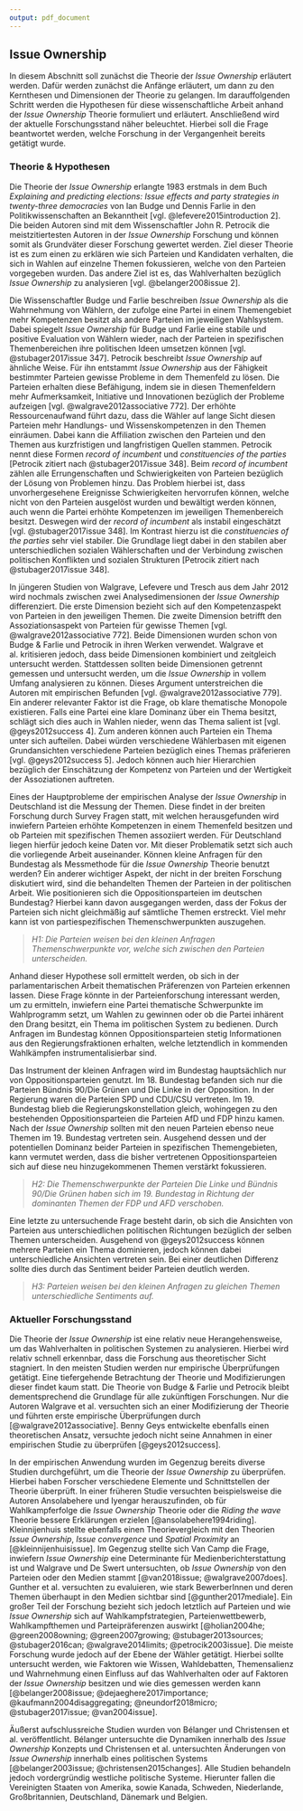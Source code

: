 ```yaml
---
output: pdf_document
---
```


## Issue Ownership 

In diesem Abschnitt soll zunächst die Theorie der *Issue Ownership* erläutert werden. Dafür werden zunächst die Anfänge erläutert, um dann zu den Kernthesen und Dimensionen der Theorie zu gelangen. Im darauffolgenden Schritt werden die Hypothesen für diese wissenschaftliche Arbeit anhand der *Issue Ownership* Theorie formuliert und erläutert. Anschließend wird der aktuelle Forschungsstand näher beleuchtet. Hierbei soll die Frage beantwortet werden, welche Forschung in der Vergangenheit bereits getätigt wurde.

### Theorie & Hypothesen

Die Theorie der *Issue Ownership* erlangte 1983 erstmals in dem Buch *Explaining and predicting elections: Issue effects and party strategies in twenty-three democracies* von Ian Budge und Dennis Farlie in den Politikwissenschaften an Bekanntheit [vgl. @lefevere2015introduction 2]. Die beiden Autoren sind mit dem Wissenschaftler John R. Petrocik die meistzitiertesten Autoren in der *Issue Ownership* Forschung und können somit als Grundväter dieser Forschung gewertet werden. Ziel dieser Theorie ist es zum einen zu erklären wie sich Parteien und Kandidaten verhalten, die sich in Wahlen auf einzelne Themen fokussieren, welche von den Parteien vorgegeben wurden. Das andere Ziel ist es, das Wahlverhalten bezüglich *Issue Ownership* zu analysieren [vgl. @belanger2008issue 2]. 

Die Wissenschaftler Budge und Farlie beschreiben *Issue Ownership* als die Wahrnehmung von Wählern, der zufolge eine Partei in einem Themengebiet mehr Kompetenzen besitzt als andere Parteien im jeweiligen Wahlsystem. Dabei spiegelt *Issue Ownership* für Budge und Farlie eine stabile und positive Evaluation von Wählern wieder, nach der Parteien in spezifischen Themenbereichen ihre politischen Ideen umsetzen können [vgl. @stubager2017issue 347]. Petrocik beschreibt *Issue Ownership* auf ähnliche Weise. Für ihn entstammt *Issue Ownership* aus der Fähigkeit bestimmter Parteien gewisse Probleme in dem Themenfeld zu lösen. Die Parteien erhalten diese Befähigung, indem  sie in diesen Themenfeldern mehr Aufmerksamkeit, Initiative und Innovationen bezüglich der Probleme aufzeigen [vgl. @walgrave2012associative 772]. Der erhöhte Ressourcenaufwand führt dazu, dass die Wähler auf lange Sicht diesen Parteien mehr Handlungs- und Wissenskompetenzen in den Themen einräumen. Dabei kann die Affiliation zwischen den Parteien und den Themen aus kurzfristigen und langfristigen Quellen stammen. Petrocik nennt diese Formen *record of incumbent* und *constituencies of the parties* [Petrocik zitiert nach @stubager2017issue 348]. Beim *record of incumbent* zählen alle Errungenschaften und Schwierigkeiten von Parteien bezüglich der Lösung von Problemen hinzu. Das Problem hierbei ist, dass unvorhergesehene Ereignisse Schwierigkeiten hervorrufen können, welche nicht von den Parteien ausgelöst wurden und bewältigt werden können, auch wenn die Partei erhöhte Kompetenzen im jeweiligen Themenbereich besitzt. Deswegen wird der *record of incumbent* als instabil eingeschätzt [vgl. @stubager2017issue 348]. Im Kontrast hierzu ist die *constituencies of the parties* sehr viel stabiler. Die Grundlage liegt dabei in den stabilen aber unterschiedlichen sozialen Wählerschaften und der Verbindung zwischen politischen Konflikten und sozialen Strukturen [Petrocik zitiert nach @stubager2017issue 348]. 

In jüngeren Studien von Walgrave, Lefevere und Tresch aus dem Jahr 2012 wird nochmals zwischen zwei Analysedimensionen der *Issue Ownership* differenziert. Die erste Dimension bezieht sich auf den Kompetenzaspekt von Parteien in den jeweiligen Themen. Die zweite Dimension betrifft den Assoziationsaspekt von Parteien für gewisse Themen [vgl. @walgrave2012associative 772]. Beide Dimensionen wurden schon von Budge & Farlie und Petrocik in ihren Werken verwendet. Walgrave et al. kritisieren jedoch, dass beide Dimensionen kombiniert und zeitgleich untersucht werden. Stattdessen sollten beide Dimensionen getrennt gemessen und untersucht werden, um die *Issue Ownership* in vollem Umfang analysieren zu können. Dieses Argument unterstreichen die Autoren mit empirischen Befunden [vgl. @walgrave2012associative 779]. Ein anderer relevanter Faktor ist die Frage, ob klare thematische Monopole existieren. Falls eine Partei eine klare Dominanz über ein Thema besitzt, schlägt sich dies auch in Wahlen nieder, wenn das Thema salient ist [vgl. @geys2012success 4]. Zum anderen können auch Parteien ein Thema unter sich aufteilen. Dabei würden verschiedene Wählerbasen mit eigenen Grundansichten verschiedene Parteien bezüglich eines Themas präferieren [vgl. @geys2012success 5]. Jedoch können auch hier Hierarchien bezüglich der Einschätzung der Kompetenz von Parteien und der Wertigkeit der Assoziationen auftreten. 

Eines der Hauptprobleme der empirischen Analyse der *Issue Ownership* in Deutschland ist die Messung der Themen. Diese findet in der breiten Forschung durch Survey Fragen statt, mit welchen herausgefunden wird inwiefern Parteien erhöhte Kompetenzen in einem Themenfeld besitzen und ob Parteien mit spezifischen Themen assoziiert werden. Für Deutschland liegen hierfür jedoch keine Daten vor. Mit dieser Problematik setzt sich auch die vorliegende Arbeit auseinander. Können kleine Anfragen für den Bundestag als Messmethode für die *Issue Ownership* Theorie benutzt werden? Ein anderer wichtiger Aspekt, der nicht in der breiten Forschung diskutiert wird, sind die behandelten Themen der Parteien in der politischen Arbeit. Wie positionieren sich die Oppositionsparteien im deutschen Bundestag? Hierbei kann davon ausgegangen werden, dass der Fokus der Parteien sich nicht gleichmäßig auf sämtliche Themen erstreckt. Viel mehr kann ist von partiespezifischen Themenschwerpunkten auszugehen.

> *H1: Die Parteien weisen bei den kleinen Anfragen Themenschwerpunkte vor, welche sich zwischen den Parteien unterscheiden.*

\newpage 

Anhand dieser Hypothese soll ermittelt werden, ob sich in der parlamentarischen Arbeit thematischen Präferenzen von Parteien erkennen lassen. Diese Frage könnte in der Parteienforschung interessant werden, um zu ermitteln, inwiefern eine Partei thematische Schwerpunkte im Wahlprogramm setzt, um Wahlen zu gewinnen oder ob die Partei inhärent den Drang besitzt, ein Thema im politischen System zu bedienen. Durch Anfragen im Bundestag können Oppositionsparteien stetig Informationen aus den Regierungsfraktionen erhalten, welche letztendlich in kommenden Wahlkämpfen instrumentalisierbar sind. 

Das Instrument der kleinen Anfragen wird im Bundestag hauptsächlich nur von Oppositionsparteien genutzt. Im 18. Bundestag befanden sich nur die Parteien Bündnis 90/Die Grünen und Die Linke in der Opposition. In der Regierung waren die Parteien SPD und CDU/CSU vertreten. Im 19. Bundestag blieb die Regierungskonstellation gleich, wohingegen zu den bestehenden Oppositionsparteien die Parteien AfD und FDP hinzu kamen. Nach der *Issue Ownership* sollten mit den neuen Parteien ebenso neue Themen im 19. Bundestag vertreten sein. Ausgehend dessen und der potentiellen Dominanz beider Parteien in spezifischen Themengebieten, kann vermutet werden, dass die bisher vertretenen Oppositionsparteien sich auf diese neu hinzugekommenen Themen verstärkt fokussieren.

> *H2: Die Themenschwerpunkte der Parteien Die Linke und Bündnis 90/Die Grünen haben sich im 19. Bundestag in Richtung der dominanten Themen der FDP und AFD verschoben.*

Eine letzte zu untersuchende Frage besteht darin, ob sich die Ansichten von Parteien aus unterschiedlichen politischen Richtungen bezüglich der selben Themen unterscheiden. Ausgehend von @geys2012success können mehrere Parteien ein Thema dominieren, jedoch können dabei unterschiedliche Ansichten vertreten sein. Bei einer deutlichen Differenz sollte dies durch das Sentiment beider Parteien deutlich werden.

> *H3: Parteien weisen bei den kleinen Anfragen zu gleichen Themen unterschiedliche Sentiments auf.*

### Aktueller Forschungsstand

Die Theorie der *Issue Ownership* ist eine relativ neue Herangehensweise, um das Wahlverhalten in politischen Systemen zu analysieren. Hierbei wird relativ schnell erkennbar, dass die Forschung aus theoretischer Sicht stagniert. In den meisten Studien werden nur empirische Überprüfungen getätigt. Eine tiefergehende Betrachtung der Theorie und Modifizierungen dieser findet kaum statt. Die Theorie von Budge & Farlie und Petrocik bleibt dementsprechend die Grundlage für alle zukünftigen Forschungen. Nur die Autoren Walgrave et al. versuchten sich an einer Modifizierung der Theorie und führten erste empirische Überprüfungen durch [@walgrave2012associative]. Benny Geys entwickelte ebenfalls einen theoretischen Ansatz, versuchte jedoch nicht seine Annahmen in einer empirischen Studie zu überprüfen [@geys2012success]. 

In der empirischen Anwendung wurden im Gegenzug bereits diverse Studien durchgeführt, um die Theorie der *Issue Ownership* zu überprüfen. Hierbei haben Forscher verschiedene Elemente und Schnittstellen der Theorie überprüft. In einer früheren Studie versuchten beispielsweise die Autoren Ansolabehere und Iyengar herauszufinden, ob für Wahlkampferfolge die *Issue Ownership* Theorie oder die *Riding the wave* Theorie bessere Erklärungen erzielen [@ansolabehere1994riding]. Kleinnijenhuis stellte ebenfalls einen Theorievergleich mit den Theorien *Issue Ownership*, *Issue convergence* und *Spatial Proximity* an [@kleinnijenhuisissue]. Im Gegenzug stellte sich Van Camp die Frage, inwiefern *Issue Ownership* eine Determinante für Medienberichterstattung ist und Walgrave und De Swert untersuchten, ob *Issue Ownership* von den Parteien oder den Medien stammt [@van2018issue; @walgrave2007does]. Gunther et al. versuchten zu evaluieren, wie stark BewerberInnen und deren Themen überhaupt in den Medien sichtbar sind [@gunther2017mediale]. Ein großer Teil der Forschung bezieht sich jedoch letztlich auf Parteien und wie *Issue Ownership* sich auf Wahlkampfstrategien, Parteienwettbewerb, Wahlkampfthemen und Parteipräferenzen auswirkt [@holian2004he; @green2008owning; @green2007growing; @stubager2013sources; @stubager2016can; @walgrave2014limits; @petrocik2003issue]. Die meiste Forschung wurde jedoch auf der Ebene der Wähler getätigt. Hierbei sollte untersucht werden, wie Faktoren wie Wissen, Wahldebatten, Themensalienz und Wahrnehmung einen Einfluss auf das Wahlverhalten oder auf Faktoren der *Issue Ownership* besitzen und wie dies gemessen werden kann [@belanger2008issue; @dejaeghere2017importance; @kaufmann2004disaggregating; @neundorf2018micro; @stubager2017issue; @van2004issue]. 

Äußerst aufschlussreiche  Studien wurden von Bélanger und Christensen et al. veröffentlicht. Bélanger untersuchte die Dynamiken innerhalb des *Issue Ownership* Konzepts und Christensen et al. untersuchten Änderungen von *Issue Ownership* innerhalb eines politischen Systems [@belanger2003issue; @christensen2015changes]. Alle Studien behandeln jedoch vordergründig westliche politische Systeme. Hierunter fallen die Vereinigten Staaten von Amerika, sowie Kanada, Schweden, Niederlande, Großbritannien, Deutschland, Dänemark und Belgien.
